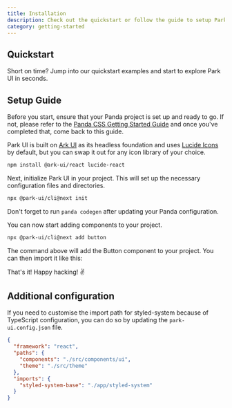 ```yaml
---
title: Installation
description: Check out the quickstart or follow the guide to setup Park UI in your project.
category: getting-started
---
```


## Quickstart

Short on time? Jump into our quickstart examples and start to explore Park UI in seconds.

<QuickstartGuide />

## Setup Guide

<Steps>
<Step title="Prerequisite" number="1">

Before you start, ensure that your Panda project is set up and ready to go. 
If not, please refer to the [Panda CSS Getting Started Guide](https://panda-css.com/docs/overview/getting-started) and once you've completed that, come back to this guide.

</Step>
<Step title="Install Dependencies" number="2">

Park UI is built on [Ark UI](https://ark-ui.com) as its headless foundation and uses [Lucide Icons](https://lucide.dev) by default, but you can swap it out for any icon library of your choice.

```bash multi
npm install @ark-ui/react lucide-react
```

</Step>
<Step number="3" title="Initialize Park UI">

Next, initialize Park UI in your project. This will set up the necessary configuration files and directories.


```bash
npx @park-ui/cli@next init
```

Don't forget to run `panda codegen` after updating your Panda configuration.

</Step>

<Step number="4" title="Add components">

You can now start adding components to your project.

```bash
npx @park-ui/cli@next add button
```

The command above will add the Button component to your project. You can then import it like this:

<ComponentExample component="Button" name="basic" codeOnly />

That's it! Happy hacking! ✌️
</Step>
</Steps>

## Additional configuration

If you need to customise the import path for styled-system because of TypeScript configuration, you can do so by updating the `park-ui.config.json` file.

```json
{
  "framework": "react",
  "paths": {
    "components": "./src/components/ui",
    "theme": "./src/theme"
  },
  "imports": {
    "styled-system-base": "./app/styled-system"
  }
}
```